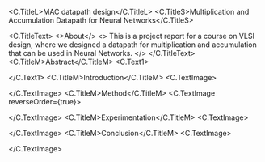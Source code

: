 
<C.TitleL>MAC datapath design</C.TitleL>
<C.TitleS>Multiplication and Accumulation Datapath for Neural Networks</C.TitleS>

<C.TitleText>
<>About</>
<>
This is a project report for a course on VLSI design, where we designed a datapath for multiplication and accumulation
that can be used in Neural Networks.
</>
</C.TitleText>
<C.TitleM>Abstract</C.TitleM>
<C.Text1>

</C.Text1>
<C.TitleM>Introduction</C.TitleM>
<C.TextImage>

</C.TextImage>
<C.TitleM>Method</C.TitleM>
<C.TextImage reverseOrder={true}>

</C.TextImage>
<C.TitleM>Experimentation</C.TitleM>
<C.TextImage>

</C.TextImage>
<C.TitleM>Conclusion</C.TitleM>
<C.TextImage>

</C.TextImage>




